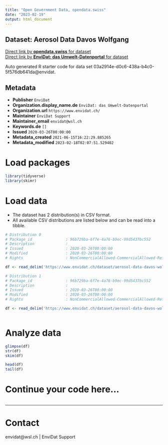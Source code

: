 ```yaml
---
title: "Open Government Data, opendata.swiss"
date: "2023-02-19"
output: html_document
---
```


## Dataset: Aerosol Data Davos Wolfgang



[Direct link by **opendata.swiss** for dataset](https://opendata.swiss/de/dataset/aerosol-data-davos-wolfgang)<br>
[Direct link by **EnviDat: das Umwelt-Datenportal** for dataset](https://www.envidat.ch/#/metadata/aerosol-data-davos-wolfgang)

Auto generated R starter code for data set 03a2914e-d0c6-438a-b4c0-5f576db641da@envidat.

## Metadata

- **Publisher** `EnviDat`
- **Organization.display_name.de** `EnviDat: das Umwelt-Datenportal`
- **Organization.url** `https://www.envidat.ch/`
- **Maintainer** `EnviDat Support`
- **Maintainer_email** `envidat@wsl.ch`
- **Keywords.de** `[]`
- **Issued** `2020-03-26T00:00:00`
- **Metadata_created** `2021-06-15T16:22:29.885265`
- **Metadata_modified** `2023-02-18T02:07:51.529402`


# Load packages

```r

library(tidyverse)
library(skimr)

```

# Load data

-   The dataset has 2 distribution(s) in CSV format.
-   All available CSV distributions are listed below and can be read into a tibble.

```r

# Distribution 0
# Package_id               : 96b729ba-6f7e-4a76-b9ec-99d5437bc552
# Description              : 
# Issued                   : 2020-03-26T00:00:00
# Modified                 : 2020-03-26T00:00:00
# Rights                   : NonCommercialAllowed-CommercialAllowed-ReferenceRequired

df <- read_delim('https://www.envidat.ch/dataset/aerosol-data-davos-wolfgang/resource/a0a29389-e885-4e4d-bc5f-a65913a0ba46')

# Distribution 1
# Package_id               : 96b729ba-6f7e-4a76-b9ec-99d5437bc552
# Description              : 
# Issued                   : 2020-03-26T00:00:00
# Modified                 : 2020-03-26T00:00:00
# Rights                   : NonCommercialAllowed-CommercialAllowed-ReferenceRequired

df <- read_delim('https://www.envidat.ch/dataset/aerosol-data-davos-wolfgang/resource/2632179e-3c62-45f8-9454-c3d946ccf430')



```

# Analyze data

```r

glimpse(df)
str(df)
skim(df)

head(df)
tail(df)

```

# Continue your code here...

```r

```

------------------------------------------------------------------------

# Contact

envidat@wsl.ch | EnviDat Support
